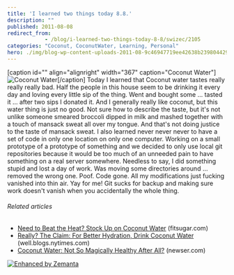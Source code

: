 ```yaml
---
title: 'I learned two things today 8.8.'
description: ""
published: 2011-08-08
redirect_from: 
            - /blog/i-learned-two-things-today-8-8/swizec/2105
categories: "Coconut, CoconutWater, Learning, Personal"
hero: ./img/blog-wp-content-uploads-2011-08-9c46947719ee42638b2398044298e725_75.jpg
---
```

\[caption id=&quot;&quot; align=&quot;alignright&quot; width=&quot;367&quot; caption=&quot;Coconut Water&quot;]![](./img/blog-wp-content-uploads-2011-08-9c46947719ee42638b2398044298e725_75.jpg "Coconut Water")\[/caption] Today I learned that Coconut water tastes really really really bad. Half the people in this house seem to be drinking it every day and loving every little sip of the thing. Went and bought some ... tasted it ... after two sips I donated it. And I generally really like coconut, but this water thing is just no good. Not sure how to describe the taste, but it&#x27;s not unlike someone smeared broccoli dipped in milk and mashed together with a touch of mansack sweat all over my tongue. And that&#x27;s not doing justice to the taste of mansack sweat. I also learned never never never to have a set of code in only one location on only one computer. Working on a small prototype of a prototype of something and we decided to only use local git repositories because it would be too much of an unneeded pain to have something on a real server somewhere. Needless to say, I did something stupid and lost a day of work. Was moving some directories around ... removed the wrong one. Poof. Code gone. All my modifications just fucking vanished into thin air. Yay for me! Git sucks for backup and making sure work doesn&#x27;t vanish when you accidentally the whole thing.

###### Related articles

- [Need to Beat the Heat? Stock Up on Coconut Water](http://www.fitsugar.com/Benefits-Coconut-Water-Dehydration-18275172) (fitsugar.com)
- [Really? The Claim: For Better Hydration, Drink Coconut Water](http://r.zemanta.com/?u=http%3A//well.blogs.nytimes.com/2011/08/08/really-the-claim-for-better-hydration-drink-coconut-water/&amp;a=51160725&amp;rid=c47ace11-538d-492d-9d83-d4e4fd7380f9&amp;e=95ebbd91439b5d47e85ef5395ef21a23) (well.blogs.nytimes.com)
- [Coconut Water: Not So Magically Healthy After All?](http://www.newser.com/story/125338/coconut-water-not-so-magically-healthy-after-all.html) (newser.com)

[![Enhanced by Zemanta](http://img.zemanta.com/zemified_e.png?x-id=c47ace11-538d-492d-9d83-d4e4fd7380f9)](http://www.zemanta.com/ "Enhanced by Zemanta")